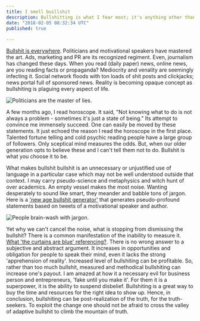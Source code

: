 ```yaml
---
title: I smell buillshit
description: Bullshitting is what I fear most; it's anything other than straightforward truth. Trust me, sometimes bullshit is more dangerous than a lie.
date: "2018-02-05 08:32:34 UTC"
published: true
  
---
```




[Bullshit is everywhere](https://www.youtube.com/watch?v=XPrRxhYJMkQ&t=182s). Politicians and motivational 
speakers have mastered the art. Ads, marketing and PR are its recognized regiment. Even, journalism has changed 
these days. When you read (daily paper) news, online news, are you reading facts or propaganda? Mediocrity and 
venality are seemingly infecting it. Social network floods with ton loads of shit posts and clickjacks; news 
portal full of sponsored news. Reality is becoming opaque concept as bullshiting is plaguing every aspect of 
life.

![Politicians are the master of lies.](/trump.jpeg "Unintelligent Bullshit")

A few months ago, I read horoscope. It said, "Not knowing what to do is not always a problem - sometimes 
it's just a state of being." Its attempt to convince me immensely succeed. One can easily be moved by these 
statements. It just echoed the reason I read the horoscope in the first place. Talented fortune telling and 
cold psychic reading people have a large group of followers. Only sceptical mind measures the odds. But, when 
our older generation opts to believe these and I can't tell them not to do. Bullshit is what you choose it 
to be.

What makes bullshit bullshit is an unnecessary or unjustified use of language in a particular case which may 
not be well understood outside that context. I may carry pseudo-science and metaphysics and witch hunt of over 
academics. An empty vessel makes the most noise. Wanting desperately to sound like smart, they meander and 
babble tons of jargon. Here is a ['new age bullshit generator'](https://github.com/sebpearce/bullshit) that 
generates pseudo-profound statements based on tweets of a motivational speaker and author.

![People brain-wash with jargon.](/bullshit2.png "Intelligent Bullshit")

Yet why we can't cancel the noise, what is stopping from dismissing the bullshit? There is a common 
manifestation of the inability to measure it. 
[What 'the curtains are blue' referencing?](https://www.reddit.com/r/OutOfTheLoop/comments28l5vhwhat_is_the_curtains_are_blue_referencing/). 
There is no wrong answer to a subjective and abstract argument. It increases in opportunities and obligation 
for people to speak their mind, even it lacks the strong 'apprehension of reality'. Increased level of 
bullshiting can be profitable. So, rather than too much bullshit, measured and methodical bullshiting 
can increase one's payout. I am amazed at how it a necessary evil for business person and entrepreneurs, 
'fake until you make it'. For them it is a superpower, it is the ability to suspend disbelief. Bullshiting 
is a great way to buy the time and resources for the right idea to show up. Hence, in conclusion, bullshiting 
can be post-realization of the truth, for the truth-seekers. To exploit the change one should not be afraid to 
cross the valley of adaptive bullshit to climb the mountain of truth.